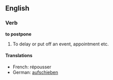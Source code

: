 ==English==
===Verb===
'''to postpone'''
# To delay or put off an event, appointment etc.
====Translations====
*French: répousser
*German: [[aufschieben]]